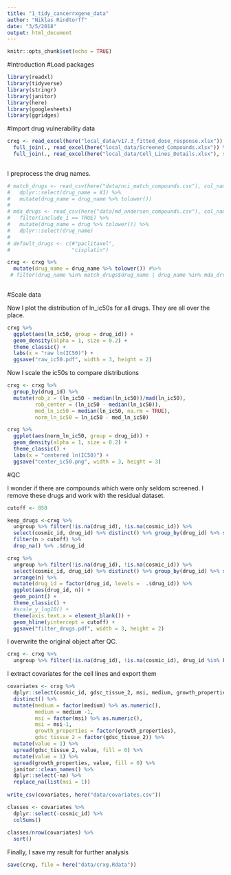 ```yaml
---
title: "1_tidy_cancerrxgene_data"
author: "Niklas Rindtorff"
date: "3/5/2018"
output: html_document
---
```


```r
knitr::opts_chunk$set(echo = TRUE)
```

#Introduction 
#Load packages

```r
library(readxl)
library(tidyverse)
library(stringr)
library(janitor)
library(here)
library(googlesheets)
library(ggridges)
```

#Import drug vulnerability data

```r

crxg <- read_excel(here("local_data/v17.3_fitted_dose_response.xlsx")) %>% dplyr::select(-c(1,2)) %>% `colnames<-`(colnames(.) %>% tolower()) %>%
  full_join(., read_excel(here("local_data/Screened_Compounds.xlsx")) %>% janitor::clean_names()) %>%
  full_join(., read_excel(here("local_data/Cell_Lines_Details.xlsx"), sheet = "Cell line details") %>% `colnames<-`(colnames(.) %>% tolower() %>% str_replace_all(., " ", "_"))  %>%  dplyr::select(c(1,2,8,9,10,11,12,13)) %>% `colnames<-`(c("sample_name", "cosmic_id", "gdsc_tissue_1", "gdsc_tissue_2", "cancer_type", "msi", "medium", "growth_properties")))
  
```

I preprocess the drug names.

```r
# match_drugs <- read_csv(here("data/nci_match_compounds.csv"), col_names = FALSE) %>% 
#   dplyr::select(drug_name = X1) %>% 
#   mutate(drug_name = drug_name %>% tolower())
# 
# mda_drugs <- read_csv(here("data/md_anderson_compounds.csv"), col_names = TRUE) %>% 
#   filter(include_1 == TRUE) %>% 
#   mutate(drug_name = drug %>% tolower()) %>% 
#   dplyr::select(drug_name)
# 
# default_drugs <- c(#"paclitaxel",
#                    "cisplatin")

crxg <- crxg %>% 
  mutate(drug_name = drug_name %>% tolower()) #%>% 
 # filter(drug_name %in% match_drugs$drug_name | drug_name %in% mda_drugs$drug_name | drug_name %in% default_drugs)
  
```


#Scale data

Now I plot the distribution of ln_ic50s for all drugs. They are all over the place.

```r
crxg %>% 
  ggplot(aes(ln_ic50, group = drug_id)) + 
  geom_density(alpha = 1, size = 0.2) + 
  theme_classic() + 
  labs(x = "raw ln(IC50)") + 
  ggsave("raw_ic50.pdf", width = 3, height = 2)
```

Now I scale the ic50s to compare distributions

```r
crxg <- crxg %>%
  group_by(drug_id) %>%
  mutate(rob_z = (ln_ic50 - median(ln_ic50))/mad(ln_ic50),
         rob_center = (ln_ic50 - median(ln_ic50)),
         med_ln_ic50 = median(ln_ic50, na.rm = TRUE),
         norm_ln_ic50 = ln_ic50 - med_ln_ic50)

crxg %>% 
  ggplot(aes(norm_ln_ic50, group = drug_id)) + 
  geom_density(alpha = 1, size = 0.2) + 
  theme_classic() + 
  labs(x = "centered ln(IC50)") + 
  ggsave("center_ic50.png", width = 3, height = 3)
```


#QC

I wonder if there are compounds which were only seldom screened. I remove these drugs and work with the residual dataset.

```r
cutoff <- 850

keep_drugs <-crxg %>% 
  ungroup %>% filter(!is.na(drug_id), !is.na(cosmic_id)) %>%
  select(cosmic_id, drug_id) %>% distinct() %>% group_by(drug_id) %>% summarise(n = n()) %>% 
  filter(n > cutoff) %>%  
  drop_na() %>% .$drug_id

crxg %>% 
  ungroup %>% filter(!is.na(drug_id), !is.na(cosmic_id)) %>%
  select(cosmic_id, drug_id) %>% distinct() %>% group_by(drug_id) %>% summarise(n = n()) %>% 
  arrange(n) %>%
  mutate(drug_id = factor(drug_id, levels =  .$drug_id)) %>% 
  ggplot(aes(drug_id, n)) + 
  geom_point() + 
  theme_classic() + 
  #scale_y_log10() + 
  theme(axis.text.x = element_blank()) + 
  geom_hline(yintercept = cutoff) + 
  ggsave("filter_drugs.pdf", width = 3, height = 2)
```

I overwrite the original object after QC. 

```r
crxg <- crxg %>% 
  ungroup %>% filter(!is.na(drug_id), !is.na(cosmic_id), drug_id %in% keep_drugs)
```

I extract covariates for the cell lines and export them

```r
covariates <- crxg %>% 
  dplyr::select(cosmic_id, gdsc_tissue_2, msi, medium, growth_properties) %>% 
  distinct() %>%
  mutate(medium = factor(medium) %>% as.numeric(),
         medium = medium -1,
         msi = factor(msi) %>% as.numeric(),
         msi = msi-1, 
         growth_properties = factor(growth_properties),
         gdsc_tissue_2 = factor(gdsc_tissue_2)) %>% 
  mutate(value = 1) %>%
  spread(gdsc_tissue_2, value, fill = 0) %>% 
  mutate(value = 1) %>%
  spread(growth_properties, value, fill = 0) %>% 
  janitor::clean_names() %>% 
  dplyr::select(-na) %>% 
  replace_na(list(msi = 1))
  
write_csv(covariates, here("data/covariates.csv")) 
```

```r
classes <- covariates %>% 
  dplyr::select(-cosmic_id) %>%
  colSums()
  
classes/nrow(covariates) %>% 
  sort()
```


Finally, I save my result for further analysis

```r
save(crxg, file = here("data/crxg.Rdata"))
```


